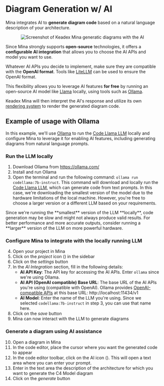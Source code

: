 

# Diagram Generation w/ AI

Mina integrates AI to **generate diagram code** based on a natural language description of your architecture.

<p align="center">
  <Image
    src={aiScreenshot}
    alt="Screenshot of Keadex Mina generatic diagrams with the AI"
    width={500}
  />
</p>

Since Mina strongly supports **open-source** technologies, it offers a **configurable AI integration** that allows you to choose the AI APIs and model you want to use.

Whatever AI APIs you decide to implement, make sure they are compatible with the **OpenAI format**. Tools like [LiteLLM](https://github.com/BerriAI/litellm) can be used to ensure the OpenAI format.

This flexibility allows you to leverage AI features **for free** by running an open-source AI model like [Llama](https://llama.meta.com/) locally, using tools such as [Ollama](https://ollama.com/).

Keadex Mina will then interpret the AI's response and utilize its own [rendering system](/docs/mina/architecture/rendering-system) to render the generated diagram code.

## Example of usage with Ollama

In this example, we'll use [Ollama](https://ollama.com/) to run the [Code Llama LLM](https://ai.meta.com/blog/code-llama-large-language-model-coding/) locally and configure Mina to leverage it for enabling AI features, including generating diagrams from natural language prompts.

### Run the LLM locally

1. Download Ollama from https://ollama.com/
2. Install and run Ollama
3. Open the terminal and run the following command: `ollama run codellama:7b-instruct`. This command will download and locally run the [Code Llama LLM](https://ai.meta.com/blog/code-llama-large-language-model-coding/), which can generate code from text prompts. In this case, we're downloading the smallest version of the model due to the hardware limitations of the local machine. However, you're free to choose a larger version or a different LLM based on your requirements.

<Callout type="warning" emoji="⚠️">
  Since we're running the **smallest** version of the LLM **locally**, code
  generation may be slow and might not always produce valid results. For better
  performance and more accurate outputs, consider running a **larger** version
  of the LLM on more powerful hardware.
</Callout>

### Configure Mina to integrate with the locally running LLM

4. Open your project in Mina
5. Click on the _project_ icon (<FontAwesomeIcon icon={faKeadexMina} className="inline w-4 mx-2" />) in the sidebar
6. Click on the _settings_ button
7. In the _AI Integration_ section, fill in the following details:
   - **AI API Key**: The API key for accessing the AI APIs. Enter `ollama` since we're using Ollama.
   - **AI API (OpenAI compatible) Base URL**: The base URL of the AI APIs you're using (compatible with OpenAI). Ollama provides [OpenAI-compatible APIs](https://ollama.com/blog/openai-compatibility) at this base URL: http://localhost:11434/v1
   - **AI Model**: Enter the name of the LLM you're using. Since we selected `codellama:7b-instruct` in step 3, you can use that name here.
8. Click on the _save_ button
9. Mina can now interact with the LLM to generate diagrams

### Generate a diagram using AI assistance

10. Open a diagram in Mina
11. In the code editor, place the cursor where you want the generated code to appear
12. In the code editor toolbar, click on the AI icon (<FontAwesomeIcon icon={faRobot} className="inline w-4 mx-2" />). This will open a text area where you can enter your prompt.
13. Enter in the text area the description of the architecture for which you want to generate the C4 Model diagram
14. Click on the _generate_ button
